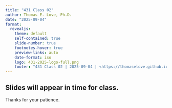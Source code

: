```yaml
---
title: "431 Class 02"
author: Thomas E. Love, Ph.D.
date: "2025-09-04"
format:
  revealjs: 
    theme: default
    self-contained: true
    slide-number: true
    footnotes-hover: true
    preview-links: auto
    date-format: iso
    logo: 431-2025-logo-full.png
    footer: "431 Class 02 | 2025-09-04 | <https://thomaselove.github.io/431-2025/>"
---
```


## Slides will appear in time for class.

Thanks for your patience.


